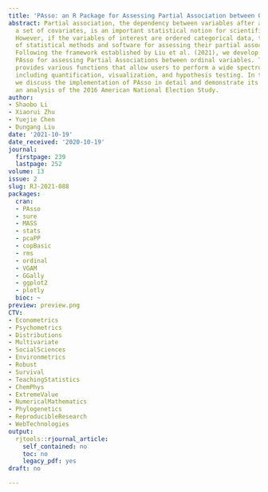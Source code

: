 ```yaml
---
title: 'PAsso: an R Package for Assessing Partial Association between Ordinal Variables'
abstract: Partial association, the dependency between variables after adjusting for
  a set of covariates, is an important statistical notion for scientific research.
  However, if the variables of interest are ordered categorical data, the development
  of statistical methods and software for assessing their partial association is limited.
  Following the framework established by Liu et al. (2021), we develop an R package
  PAsso for assessing Partial Associations between ordinal variables. The package
  provides various functions that allow users to perform a wide spectrum of assessments,
  including quantification, visualization, and hypothesis testing. In this paper,
  we discuss the implementation of PAsso in detail and demonstrate its utility through
  an analysis of the 2016 American National Election Study.
author:
- Shaobo Li
- Xiaorui Zhu
- Yuejie Chen
- Dungang Liu
date: '2021-10-19'
date_received: '2020-10-19'
journal:
  firstpage: 239
  lastpage: 252
volume: 13
issue: 2
slug: RJ-2021-088
packages:
  cran:
  - PAsso
  - sure
  - MASS
  - stats
  - pcaPP
  - copBasic
  - rms
  - ordinal
  - VGAM
  - GGally
  - ggplot2
  - plotly
  bioc: ~
preview: preview.png
CTV:
- Econometrics
- Psychometrics
- Distributions
- Multivariate
- SocialSciences
- Environmetrics
- Robust
- Survival
- TeachingStatistics
- ChemPhys
- ExtremeValue
- NumericalMathematics
- Phylogenetics
- ReproducibleResearch
- WebTechnologies
output:
  rjtools::rjournal_article:
    self_contained: no
    toc: no
    legacy_pdf: yes
draft: no

---
```

